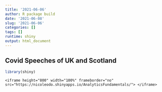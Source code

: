 ```yaml
---
title: '2021-06-06'
author: R package build
date: '2021-06-08'
slug: '2021-06-06'
categories: []
tags: []
runtime: shiny
output: html_document
---
```


## Covid Speeches of UK and Scotland

```r
library(shiny)
```

```
<iframe height="800" width="100%" frameborder="no" src="https://nicoleodo.shinyapps.io/AnalyticsFundamentals/"> </iframe>
```



